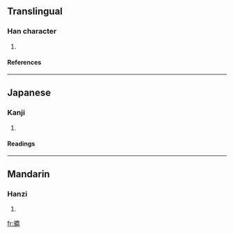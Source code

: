 ==Translingual==
===Han character===
{{Han char|rn=64|rad=手|as=19|sn=22|four=|canj=手戈心田 (QIPW)}}
# {{defn|Han|sort=手19}}
====References====
{{Han ref|kx=0464.100|dkj=13023|dj=0813.080|hdz=31991.040|uh=651F|ud=25887}}

----
==Japanese==
===Kanji===
{{ja-kanji|grade=|rs=手19}}
# {{defn|Japanese}} 
====Readings====
{{ja-readings|on=[[くん]] (kun)|kun=[[ひろう]] (hirou), [[とる]] (toru)}}

----
==Mandarin==
===Hanzi===
{{cmn-hanzi|pin=[[jùn]] (jun4), [[mā]] (ma1), [[mó]] (mo2)|wg=chün<sup>4</sup>, ma<sup>1</sup>, mo<sup>2</sup>}}
# {{defn|Mandarin}}

[[fr:攟]]